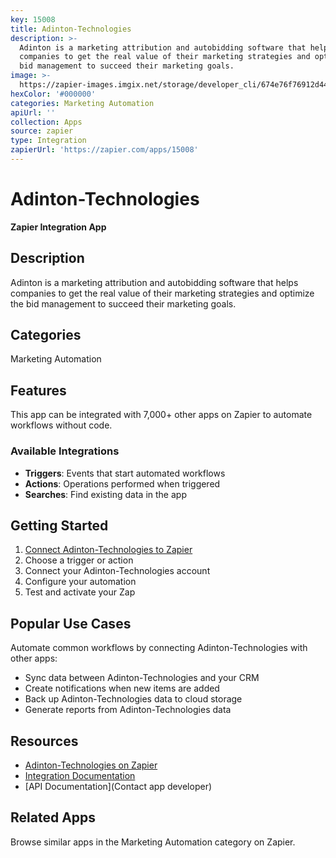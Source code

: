 ```yaml
---
key: 15008
title: Adinton-Technologies
description: >-
  Adinton is a marketing attribution and autobidding software that helps
  companies to get the real value of their marketing strategies and optimize the
  bid management to succeed their marketing goals.
image: >-
  https://zapier-images.imgix.net/storage/developer_cli/674e76f76912d4450fc0913da0c30bf0.jpg?auto=format%2Ccompress&ixlib=python-3.0.0&q=50
hexColor: '#000000'
categories: Marketing Automation
apiUrl: ''
collection: Apps
source: zapier
type: Integration
zapierUrl: 'https://zapier.com/apps/15008'
---
```

# Adinton-Technologies

**Zapier Integration App**

## Description

Adinton is a marketing attribution and autobidding software that helps companies to get the real value of their marketing strategies and optimize the bid management to succeed their marketing goals.

## Categories

Marketing Automation

## Features

This app can be integrated with 7,000+ other apps on Zapier to automate workflows without code.

### Available Integrations

- **Triggers**: Events that start automated workflows
- **Actions**: Operations performed when triggered
- **Searches**: Find existing data in the app

## Getting Started

1. [Connect Adinton-Technologies to Zapier](https://zapier.com/apps/15008)
2. Choose a trigger or action
3. Connect your Adinton-Technologies account
4. Configure your automation
5. Test and activate your Zap

## Popular Use Cases

Automate common workflows by connecting Adinton-Technologies with other apps:

- Sync data between Adinton-Technologies and your CRM
- Create notifications when new items are added
- Back up Adinton-Technologies data to cloud storage
- Generate reports from Adinton-Technologies data

## Resources

- [Adinton-Technologies on Zapier](https://zapier.com/apps/15008)
- [Integration Documentation](https://zapier.com/apps/15008/integrations)
- [API Documentation](Contact app developer)

## Related Apps

Browse similar apps in the Marketing Automation category on Zapier.

